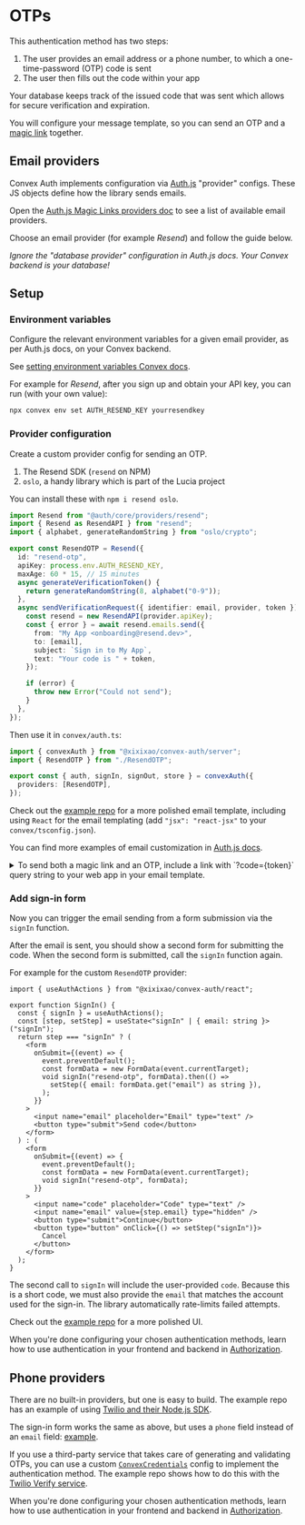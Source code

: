 
# OTPs

This authentication method has two steps:

1. The user provides an email address or a phone number, to which a
   one-time-password (OTP) code is sent
2. The user then fills out the code within your app

Your database keeps track of the issued code that was sent which allows for
secure verification and expiration.

You will configure your message template, so you can send an OTP and a
[magic link](/config/email) together.

## Email providers

Convex Auth implements configuration via [Auth.js](https://authjs.dev)
"provider" configs. These JS objects define how the library sends emails.

Open the
[Auth.js Magic Links providers doc](https://authjs.dev/getting-started/authentication/email)
to see a list of available email providers.

Choose an email provider (for example _Resend_) and follow the guide below.

_Ignore the "database provider" configuration in Auth.js docs. Your Convex
backend is your database!_

## Setup

<Steps>

### Environment variables

Configure the relevant environment variables for a given email provider, as per
Auth.js docs, on your Convex backend.

See
[setting environment variables Convex docs](https://docs.convex.dev/production/environment-variables#setting-environment-variables).

For example for _Resend_, after you sign up and obtain your API key, you can run
(with your own value):

```sh
npx convex env set AUTH_RESEND_KEY yourresendkey
```

### Provider configuration

Create a custom provider config for sending an OTP.

<Aside title="This example uses additional dependencies">

1. The Resend SDK (`resend` on NPM)
2. `oslo`, a handy library which is part of the Lucia project

You can install these with `npm i resend oslo`.

</Aside>

```ts filename="convex/ResendOTP.ts"
import Resend from "@auth/core/providers/resend";
import { Resend as ResendAPI } from "resend";
import { alphabet, generateRandomString } from "oslo/crypto";

export const ResendOTP = Resend({
  id: "resend-otp",
  apiKey: process.env.AUTH_RESEND_KEY,
  maxAge: 60 * 15, // 15 minutes
  async generateVerificationToken() {
    return generateRandomString(8, alphabet("0-9"));
  },
  async sendVerificationRequest({ identifier: email, provider, token }) {
    const resend = new ResendAPI(provider.apiKey);
    const { error } = await resend.emails.send({
      from: "My App <onboarding@resend.dev>",
      to: [email],
      subject: `Sign in to My App`,
      text: "Your code is " + token,
    });

    if (error) {
      throw new Error("Could not send");
    }
  },
});
```

Then use it in `convex/auth.ts`:

```ts filename="convex/auth.ts"
import { convexAuth } from "@xixixao/convex-auth/server";
import { ResendOTP } from "./ResendOTP";

export const { auth, signIn, signOut, store } = convexAuth({
  providers: [ResendOTP],
});
```

Check out the
[example repo](https://github.com/get-convex/convex-auth-example/blob/main/convex/otp/ResendOTP.ts)
for a more polished email template, including using `React` for the email
templating (add `"jsx": "react-jsx"` to your `convex/tsconfig.json`).

You can find more examples of email customization in
[Auth.js docs](https://authjs.dev/getting-started/providers/resend#customization).

<details>
  <summary>
    To send both a magic link and an OTP, include a link with `?code={token}`
    query string to your web app in your email template.
  </summary>
  Security note: This will make the magic link use a short token (the same as the
  OTP), which is less secure.
</details>

### Add sign-in form

Now you can trigger the email sending from a form submission via the `signIn`
function.

After the email is sent, you should show a second form for submitting the code.
When the second form is submitted, call the `signIn` function again.

For example for the custom `ResendOTP` provider:

```tsx filename="src/SignIn.tsx"
import { useAuthActions } from "@xixixao/convex-auth/react";

export function SignIn() {
  const { signIn } = useAuthActions();
  const [step, setStep] = useState<"signIn" | { email: string }>("signIn");
  return step === "signIn" ? (
    <form
      onSubmit={(event) => {
        event.preventDefault();
        const formData = new FormData(event.currentTarget);
        void signIn("resend-otp", formData).then(() =>
          setStep({ email: formData.get("email") as string }),
        );
      }}
    >
      <input name="email" placeholder="Email" type="text" />
      <button type="submit">Send code</button>
    </form>
  ) : (
    <form
      onSubmit={(event) => {
        event.preventDefault();
        const formData = new FormData(event.currentTarget);
        void signIn("resend-otp", formData);
      }}
    >
      <input name="code" placeholder="Code" type="text" />
      <input name="email" value={step.email} type="hidden" />
      <button type="submit">Continue</button>
      <button type="button" onClick={() => setStep("signIn")}>
        Cancel
      </button>
    </form>
  );
}
```

The second call to `signIn` will include the user-provided `code`. Because this
is a short code, we must also provide the `email` that matches the account used
for the sign-in. The library automatically rate-limits failed attempts.

Check out the
[example repo](https://github.com/get-convex/convex-auth-example/blob/main/app/auth/SignInFormEmailCode.tsx)
for a more polished UI.

</Steps>

When you're done configuring your chosen authentication methods, learn how to
use authentication in your frontend and backend in [Authorization](/authz).

## Phone providers

There are no built-in providers, but one is easy to build. The example repo has
an example of using
[Twilio and their Node.js SDK](https://github.com/get-convex/convex-auth-example/blob/main/convex/otp/TwilioOTP.tsx).

The sign-in form works the same as above, but uses a `phone` field instead of an
`email` field:
[example](https://github.com/get-convex/convex-auth-example/blob/main/app/auth/SignInFormPhoneCode.tsx).

If you use a third-party service that takes care of generating and validating
OTPs, you can use a custom
[`ConvexCredentials`](/api_reference/providers/ConvexCredentials) config to
implement the authentication method. The example repo shows how to do this with
the
[Twilio Verify service](https://github.com/get-convex/convex-auth-example/blob/main/convex/otp/TwilioOTP.tsx).

When you're done configuring your chosen authentication methods, learn how to
use authentication in your frontend and backend in [Authorization](/authz).
